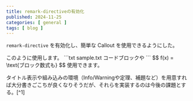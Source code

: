 ```yaml
---
title: remark-directiveの有効化
published: 2024-11-25
categories: [ general ]
tags: [ blog ]
---
```


`remark-directive` を有効化し、簡単な Callout を使用できるようにした。

<Alert kind='tip'>
  このように使用します。
  ```txt sample.txt
  コードブロックや
  ```
  $$
      f(x) = \text{ブロック数式も}
  $$
  使用できます。
</Alert>

タイトル表示や組み込みの環境（Info/Warningや定理、補題など）を用意すれば大分書きごこちが良くなりそうだが、それらを実装するのは今後の課題とする。[^1]
